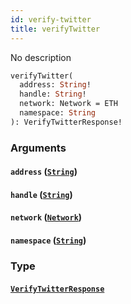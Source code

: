 ```yaml
---
id: verify-twitter
title: verifyTwitter
---
```



No description

```graphql
verifyTwitter(
  address: String!
  handle: String!
  network: Network = ETH
  namespace: String
): VerifyTwitterResponse!
```


### Arguments

#### `address` ([`String`](/cyberconnect-api/reference/scalars/string))




#### `handle` ([`String`](/cyberconnect-api/reference/scalars/string))




#### `network` ([`Network`](/cyberconnect-api/reference/enums/network))




#### `namespace` ([`String`](/cyberconnect-api/reference/scalars/string))




### Type

#### [`VerifyTwitterResponse`](/cyberconnect-api/reference/objects/verify-twitter-response) 







